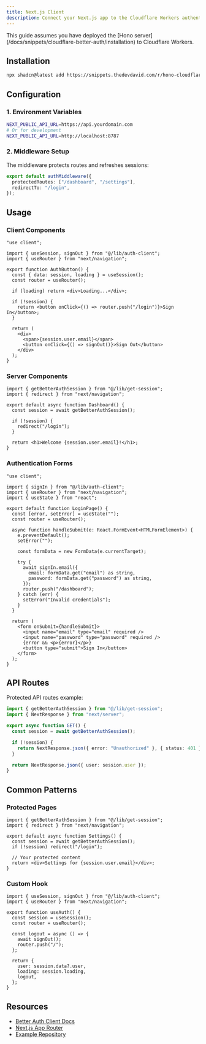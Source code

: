 ```yaml
---
title: Next.js Client
description: Connect your Next.js app to the Cloudflare Workers authentication API
---
```



<Callout title="Prerequisites" type="info">
  This guide assumes you have deployed the [Hono
  server](/docs/snippets/cloudflare-better-auth/installation) to Cloudflare
  Workers.
</Callout>

## Installation

```bash
npx shadcn@latest add https://snippets.thedevdavid.com/r/hono-cloudflare-better-auth-client-nextjs.json
```

## Configuration

### 1. Environment Variables

```bash title=".env.local"
NEXT_PUBLIC_API_URL=https://api.yourdomain.com
# Or for development
NEXT_PUBLIC_API_URL=http://localhost:8787
```

### 2. Middleware Setup

The middleware protects routes and refreshes sessions:

```ts title="middleware.ts"
export default authMiddleware({
  protectedRoutes: ["/dashboard", "/settings"],
  redirectTo: "/login",
});
```

## Usage

### Client Components

```tsx title="components/auth-button.tsx"
"use client";

import { useSession, signOut } from "@/lib/auth-client";
import { useRouter } from "next/navigation";

export function AuthButton() {
  const { data: session, loading } = useSession();
  const router = useRouter();

  if (loading) return <div>Loading...</div>;

  if (!session) {
    return <button onClick={() => router.push("/login")}>Sign In</button>;
  }

  return (
    <div>
      <span>{session.user.email}</span>
      <button onClick={() => signOut()}>Sign Out</button>
    </div>
  );
}
```

### Server Components

```tsx title="app/dashboard/page.tsx"
import { getBetterAuthSession } from "@/lib/get-session";
import { redirect } from "next/navigation";

export default async function Dashboard() {
  const session = await getBetterAuthSession();

  if (!session) {
    redirect("/login");
  }

  return <h1>Welcome {session.user.email}!</h1>;
}
```

### Authentication Forms

```tsx title="app/login/page.tsx"
"use client";

import { signIn } from "@/lib/auth-client";
import { useRouter } from "next/navigation";
import { useState } from "react";

export default function LoginPage() {
  const [error, setError] = useState("");
  const router = useRouter();

  async function handleSubmit(e: React.FormEvent<HTMLFormElement>) {
    e.preventDefault();
    setError("");

    const formData = new FormData(e.currentTarget);

    try {
      await signIn.email({
        email: formData.get("email") as string,
        password: formData.get("password") as string,
      });
      router.push("/dashboard");
    } catch (err) {
      setError("Invalid credentials");
    }
  }

  return (
    <form onSubmit={handleSubmit}>
      <input name="email" type="email" required />
      <input name="password" type="password" required />
      {error && <p>{error}</p>}
      <button type="submit">Sign In</button>
    </form>
  );
}
```

## API Routes

Protected API routes example:

```ts title="app/api/user/route.ts"
import { getBetterAuthSession } from "@/lib/get-session";
import { NextResponse } from "next/server";

export async function GET() {
  const session = await getBetterAuthSession();

  if (!session) {
    return NextResponse.json({ error: "Unauthorized" }, { status: 401 });
  }

  return NextResponse.json({ user: session.user });
}
```

## Common Patterns

### Protected Pages

```tsx title="app/settings/page.tsx"
import { getBetterAuthSession } from "@/lib/get-session";
import { redirect } from "next/navigation";

export default async function Settings() {
  const session = await getBetterAuthSession();
  if (!session) redirect("/login");

  // Your protected content
  return <div>Settings for {session.user.email}</div>;
}
```

### Custom Hook

```tsx title="hooks/use-auth.ts"
import { useSession, signOut } from "@/lib/auth-client";
import { useRouter } from "next/navigation";

export function useAuth() {
  const session = useSession();
  const router = useRouter();

  const logout = async () => {
    await signOut();
    router.push("/");
  };

  return {
    user: session.data?.user,
    loading: session.loading,
    logout,
  };
}
```

## Resources

- [Better Auth Client Docs](https://www.better-auth.com/docs/client)
- [Next.js App Router](https://nextjs.org/docs/app)
- [Example Repository](https://github.com/thedevdavid/snippets/examples)
